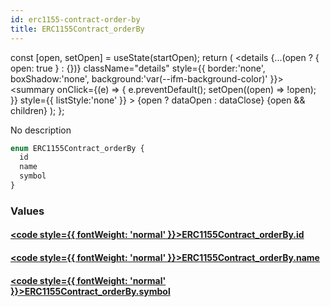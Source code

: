 ```yaml
---
id: erc1155-contract-order-by
title: ERC1155Contract_orderBy
---
```









  const [open, setOpen] = useState(startOpen);
  return (
    <details {...(open ? { open: true } : {})} className="details" style={{ border:'none', boxShadow:'none', background:'var(--ifm-background-color)' }}>
      <summary
        onClick={(e) => {
          e.preventDefault();
          setOpen((open) => !open);
        }}
        style={{ listStyle:'none' }}
      >
      {open ? dataOpen : dataClose}
      </summary>
      {open && children}
    </details>
  );
};








No description


```graphql
enum ERC1155Contract_orderBy {
  id
  name
  symbol
}
```




### Values

#### [<code style={{ fontWeight: 'normal' }}>ERC1155Contract_orderBy.<b>id</b></code>](#)  
> 
> 
> 
> 

#### [<code style={{ fontWeight: 'normal' }}>ERC1155Contract_orderBy.<b>name</b></code>](#)  
> 
> 
> 
> 

#### [<code style={{ fontWeight: 'normal' }}>ERC1155Contract_orderBy.<b>symbol</b></code>](#)  
> 
> 
> 
> 





